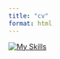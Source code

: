 ```yaml
---
title: "cv"
format: html
---
```


[![My Skills](https://skillicons.dev/icons?i=py,r,css,wasm)](https://skillicons.dev)